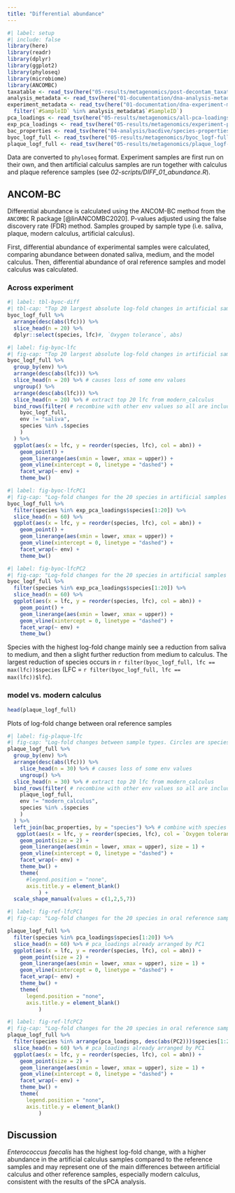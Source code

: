 ```yaml
---
title: "Differential abundance"
---
```


```r
#| label: setup
#| include: false
library(here)
library(readr)
library(dplyr)
library(ggplot2)
library(phyloseq)
library(microbiome)
library(ANCOMBC)
taxatable <- read_tsv(here("05-results/metagenomics/post-decontam_taxatable.tsv"))
analysis_metadata <- read_tsv(here("01-documentation/dna-analysis-metadata.tsv"))
experiment_metadata <- read_tsv(here("01-documentation/dna-experiment-metadata.tsv")) %>%
  filter(`#SampleID` %in% analysis_metadata$`#SampleID`)
pca_loadings <- read_tsv(here("05-results/metagenomics/all-pca-loadings.tsv"))
exp_pca_loadings <- read_tsv(here("05-results/metagenomics/experiment-pca-loadings.tsv"))
bac_properties <- read_tsv(here("04-analysis/bacdive/species-properties.tsv"))
byoc_logf_full <- read_tsv(here("05-results/metagenomics/byoc_logf-full.tsv"))
plaque_logf_full <- read_tsv(here("05-results/metagenomics/plaque_logf-full.tsv"))
```

Data are converted to `phyloseq` format. Experiment samples are first run on
their own, and then artificial calculus samples are run together with calculus
and plaque reference samples
(see *02-scripts/DIFF_01_abundance.R*).

## ANCOM-BC

Differential abundance is calculated using the ANCOM-BC method from the `ANCOMBC`
R package [@linANCOMBC2020]. P-values adjusted using the false discovery rate (FDR) method. Samples
grouped by sample type (i.e. saliva, plaque, modern calculus, artificial calculus).

First, differential abundance of experimental samples were calculated,
comparing abundance between donated saliva, medium, and the model calculus.
Then, differential abundance of oral reference samples and model calculus
was calculated.

### Across experiment

```r
#| label: tbl-byoc-diff
#| tbl-cap: "Top 20 largest absolute log-fold changes in artificial samples."
byoc_logf_full %>%
  arrange(desc(abs(lfc))) %>%
  slice_head(n = 20) %>%
  dplyr::select(species, lfc)#, `Oxygen tolerance`, abs)
```

```r
#| label: fig-byoc-lfc
#| fig-cap: "Top 20 largest absolute log-fold changes in artificial samples."
byoc_logf_full %>% 
  group_by(env) %>% 
  arrange(desc(abs(lfc))) %>%
  slice_head(n = 20) %>% # causes loss of some env values
  ungroup() %>%
  arrange(desc(abs(lfc))) %>%
  slice_head(n = 20) %>% # extract top 20 lfc from modern_calculus
  bind_rows(filter( # recombine with other env values so all are included in plot
    byoc_logf_full, 
    env != "saliva",
    species %in% .$species
    )
  ) %>%
  ggplot(aes(x = lfc, y = reorder(species, lfc), col = abn)) +
    geom_point() +
    geom_linerange(aes(xmin = lower, xmax = upper)) +
    geom_vline(xintercept = 0, linetype = "dashed") +
    facet_wrap(~ env) +
    theme_bw()
```

```r
#| label: fig-byoc-lfcPC1
#| fig-cap: "Log-fold changes for the 20 species in artificial samples with largest loading on PC1."
byoc_logf_full %>%
  filter(species %in% exp_pca_loadings$species[1:20]) %>% 
  slice_head(n = 60) %>% 
  ggplot(aes(x = lfc, y = reorder(species, lfc), col = abn)) +
    geom_point() +
    geom_linerange(aes(xmin = lower, xmax = upper)) +
    geom_vline(xintercept = 0, linetype = "dashed") +
    facet_wrap(~ env) +  
    theme_bw()
```

```r
#| label: fig-byoc-lfcPC2
#| fig-cap: "Log-fold changes for the 20 species in artificial samples with largest loading on PC2."
byoc_logf_full %>%
  filter(species %in% exp_pca_loadings$species[1:20]) %>% 
  slice_head(n = 60) %>% 
  ggplot(aes(x = lfc, y = reorder(species, lfc), col = abn)) +
    geom_point() +
    geom_linerange(aes(xmin = lower, xmax = upper)) +
    geom_vline(xintercept = 0, linetype = "dashed") +
    facet_wrap(~ env) +
    theme_bw()
```

Species with the highest log-fold change mainly see a reduction from saliva to
medium, and then a slight further reduction from medium to calculus. The largest
reduction of species occurs in
`r filter(byoc_logf_full, lfc == max(lfc))$species`
(LFC = `r filter(byoc_logf_full, lfc == max(lfc))$lfc`).

### model vs. modern calculus

```r
head(plaque_logf_full)
```

Plots of log-fold change between oral reference samples

```r
#| label: fig-plaque-lfc
#| fig-cap: "Log-fold changes between sample types. Circles are species enriched in the model calculus, triangles are enriched in modern calculus, diamonds in subgingival plaque, and squares in supragingival plaque. Plot shows the top 30 absolute log-fold changes between model calculus and other sample types. Bars within shapes are standard error."
plaque_logf_full %>%
  group_by(env) %>% 
  arrange(desc(abs(lfc))) %>%
    slice_head(n = 30) %>% # causes loss of some env values
    ungroup() %>%
  slice_head(n = 30) %>% # extract top 20 lfc from modern_calculus
  bind_rows(filter( # recombine with other env values so all are included in plot
    plaque_logf_full, 
    env != "modern_calculus",
    species %in% .$species
    )
  ) %>% 
  left_join(bac_properties, by = "species") %>% # combine with species properties
   ggplot(aes(x = lfc, y = reorder(species, lfc), col = `Oxygen tolerance`, shape = abn)) +
    geom_point(size = 2) +
    geom_linerange(aes(xmin = lower, xmax = upper), size = 1) +
    geom_vline(xintercept = 0, linetype = "dashed") +
    facet_wrap(~ env) +
    theme_bw() +
    theme(
      #legend.position = "none",
      axis.title.y = element_blank()
          ) +
  scale_shape_manual(values = c(1,2,5,7))
```

```r
#| label: fig-ref-lfcPC1
#| fig-cap: "Log-fold changes for the 20 species in oral reference samples with largest loading on PC1."

plaque_logf_full %>%
  filter(species %in% pca_loadings$species[1:20]) %>% 
  slice_head(n = 60) %>% # pca_loadings already arranged by PC1
  ggplot(aes(x = lfc, y = reorder(species, lfc), col = abn)) +
    geom_point(size = 2) +
    geom_linerange(aes(xmin = lower, xmax = upper), size = 1) +
    geom_vline(xintercept = 0, linetype = "dashed") +
    facet_wrap(~ env) +
    theme_bw() +
    theme(
      legend.position = "none",
      axis.title.y = element_blank()
          )
```

```r
#| label: fig-ref-lfcPC2
#| fig-cap: "Log-fold changes for the 20 species in oral reference samples with largest loading on PC2."
plaque_logf_full %>%
  filter(species %in% arrange(pca_loadings, desc(abs(PC2)))$species[1:20]) %>%
  slice_head(n = 60) %>% # pca_loadings already arranged by PC1
  ggplot(aes(x = lfc, y = reorder(species, lfc), col = abn)) +
    geom_point(size = 2) +
    geom_linerange(aes(xmin = lower, xmax = upper), size = 1) +
    geom_vline(xintercept = 0, linetype = "dashed") +
    facet_wrap(~ env) +
    theme_bw() +
    theme(
      legend.position = "none",
      axis.title.y = element_blank()
          )
```


## Discussion

*Enterococcus faecalis* has the highest log-fold change, with a higher abundance
in the artificial calculus samples compared to the reference samples and
may represent one of the main differences between artificial calculus and other
reference samples, especially modern calculus, consistent with the results of the
sPCA analysis.
